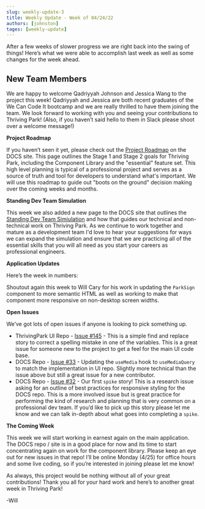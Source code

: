 ```yaml
---
slug: weekly-update-3
title: Weekly Update - Week of 04/24/22
authors: [johnston]
tages: [weekly-update]
---
```



After a few weeks of slower progress we are right back into the swing of things! Here’s what we were able to accomplish last week as well as some changes for the week ahead.

## New Team Members


We are happy to welcome Qadriyyah Johnson and Jessica Wang to the project this week! Qadriyyah and Jessica are both recent graduates of the We Can Code It bootcamp and we are really thrilled to have them joining the team. We look forward to working with you and seeing your contributions to Thriving Park! (Also, if you haven’t said hello to them in Slack please shoot over a welcome message!) 

**Project Roadmap**

If you haven’t seen it yet, please check out the [Project Roadmap](https://thrivingparkdocs.netlify.app/docs/Project%20Overview/project-roadmap) on the DOCS site. This page outlines the Stage 1 and Stage 2 goals for Thriving Park, including the Component Library and the "essential" feature set. This high level planning is typical of a professional project and serves as a source of truth and tool for developers to understand what's important. We will use this roadmap to guide out "boots on the ground" decision making over the coming weeks and months. 

**Standing Dev Team Simulation**

This week we also added a new page to the DOCS site that outlines the [Standing Dev Team Simiulation](https://thrivingparkdocs.netlify.app/docs/Project%20Overview/standing-dev-team-simulation) and how that guides our technical and non-technical work on Thriving Park. As we continue to work together and mature as a development team I'd love to hear your suggestions for ways we can expand the simulation and ensure that we are practicing all of the essential skills that you will all need as you start your careers as professional engineers. 

**Application Updates**

Here’s the week in numbers:

<Table header={['Merged PRs', 'Open PRs', 'Issues Added', 'Issues Closed']} body={[3,3,2,1]} />


Shoutout again this week to Will Cary for his work in updating the `ParkSign` component to more semantic HTML as well as working to make that component more responsive on non-desktop screen widths. 

**Open Issues**

We’ve got lots of open issues if anyone is looking to pick something up. 


- ThrivingPark UI Repo - [Issue #145](https://github.com/wijohnst/thriving-park/issues/145) - This is a simple find and replace story to correct a spelling mistake in one of the variables. This is a great issue for someone new to the project to get a feel for the main UI code base. 
- DOCS Repo - [Issue #33](https://github.com/wijohnst/thriving-park-documentation/issues/33) - Updating the `useMedia` hook to `useMediaQuery` to match the implementation in UI repo. Slightly more technical than the issue above but still a great issue for a new contributor. 
- DOCS Repo - [Issue #32](https://github.com/wijohnst/thriving-park-documentation/issues/32) - Our first `spike` story! This is a research issue asking for an outline of best practices for responsive styling for the DOCS repo. This is a more involved issue but is great practice for performing the kind of research and planning that is very common on a professional dev team. If you’d like to pick up this story please let me know and we can talk in-depth about what goes into completing a `spike`.

**The Coming Week** 

This week we will start working in earnest again on the main application. The DOCS repo / site is in a good place for now and its time to start concentrating again on work for the component library. Please keep an eye out for new issues in that repo! I’ll be online Monday (4/25) for office hours and some live coding, so if you’re interested in joining please let me know!

As always, this project would be nothing without all of your great contributions! Thank you all for your hard work and here’s to another great week in Thriving Park!

-Will 

 
